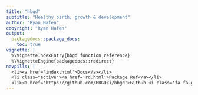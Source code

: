 ```yaml
---
title: "hbgd"
subtitle: "Healthy birth, growth & development"
author: "Ryan Hafen"
copyright: "Ryan Hafen"
output:
  packagedocs::package_docs:
    toc: true
vignette: |
  %\VignetteIndexEntry{hbgd function reference}
  %\VignetteEngine{packagedocs::redirect}
navpills: |
  <li><a href='index.html'>Docs</a></li>
  <li class="active"><a href='rd.html'>Package Ref</a></li>
  <li><a href='https://github.com/HBGDki/hbgd'>Github <i class='fa fa-github'></i></a></li>
---
```

